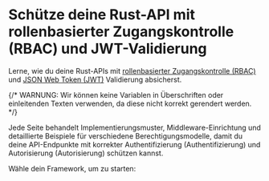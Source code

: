
# Schütze deine Rust-API mit rollenbasierter Zugangskontrolle (RBAC) und JWT-Validierung

Lerne, wie du deine Rust-APIs mit [rollenbasierter Zugangskontrolle (RBAC)](/authorization/role-based-access-control) und [JSON Web Token (JWT)](https://auth.wiki/jwt) Validierung absicherst.

{/* WARNUNG: Wir können keine Variablen in Überschriften oder einleitenden Texten verwenden, da diese nicht korrekt gerendert werden. */}

Jede Seite behandelt Implementierungsmuster, Middleware-Einrichtung und detaillierte Beispiele für verschiedene Berechtigungsmodelle, damit du deine API-Endpunkte mit korrekter Authentifizierung (Authentifizierung) und Autorisierung (Autorisierung) schützen kannst.

Wähle dein Framework, um zu starten:

<MiniGallery />
